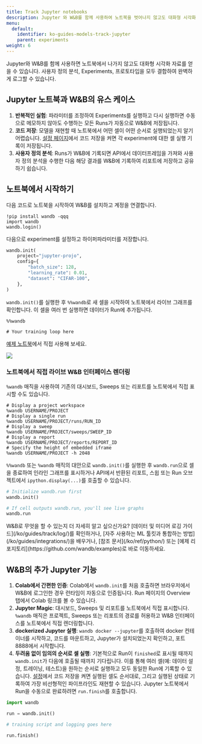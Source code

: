 ```yaml
---
title: Track Jupyter notebooks
description: Jupyter 와 W&B를 함께 사용하여 노트북을 벗어나지 않고도 대화형 시각화 를 얻으세요.
menu:
  default:
    identifier: ko-guides-models-track-jupyter
    parent: experiments
weight: 6
---
```


Jupyter와 W&B를 함께 사용하면 노트북에서 나가지 않고도 대화형 시각화 자료를 얻을 수 있습니다. 사용자 정의 분석, Experiments, 프로토타입을 모두 결합하여 완벽하게 로그할 수 있습니다.

## Jupyter 노트북과 W&B의 유스 케이스

1. **반복적인 실험**: 파라미터를 조정하여 Experiments를 실행하고 다시 실행하면 수동으로 메모하지 않아도 수행하는 모든 Runs가 자동으로 W&B에 저장됩니다.
2. **코드 저장**: 모델을 재현할 때 노트북에서 어떤 셀이 어떤 순서로 실행되었는지 알기 어렵습니다. [설정 페이지](/ko/guides/app/settings-page/)에서 코드 저장을 켜면 각 experiment에 대한 셀 실행 기록이 저장됩니다.
3. **사용자 정의 분석**: Runs가 W&B에 기록되면 API에서 데이터프레임을 가져와 사용자 정의 분석을 수행한 다음 해당 결과를 W&B에 기록하여 리포트에 저장하고 공유하기 쉽습니다.

## 노트북에서 시작하기

다음 코드로 노트북을 시작하여 W&B를 설치하고 계정을 연결합니다.

```notebook
!pip install wandb -qqq
import wandb
wandb.login()
```

다음으로 experiment를 설정하고 하이퍼파라미터를 저장합니다.

```python
wandb.init(
    project="jupyter-projo",
    config={
        "batch_size": 128,
        "learning_rate": 0.01,
        "dataset": "CIFAR-100",
    },
)
```

`wandb.init()`를 실행한 후 `%%wandb`로 새 셀을 시작하여 노트북에서 라이브 그래프를 확인합니다. 이 셀을 여러 번 실행하면 데이터가 Run에 추가됩니다.

```notebook
%%wandb

# Your training loop here
```

[예제 노트북](http://wandb.me/jupyter-interact-colab)에서 직접 사용해 보세요.

<Frame>
    <img src="/images/track/jupyter_widget.png"  />
</Frame>

### 노트북에서 직접 라이브 W&B 인터페이스 렌더링

`%wandb` 매직을 사용하여 기존의 대시보드, Sweeps 또는 리포트를 노트북에서 직접 표시할 수도 있습니다.

```notebook
# Display a project workspace
%wandb USERNAME/PROJECT
# Display a single run
%wandb USERNAME/PROJECT/runs/RUN_ID
# Display a sweep
%wandb USERNAME/PROJECT/sweeps/SWEEP_ID
# Display a report
%wandb USERNAME/PROJECT/reports/REPORT_ID
# Specify the height of embedded iframe
%wandb USERNAME/PROJECT -h 2048
```

`%%wandb` 또는 `%wandb` 매직의 대안으로 `wandb.init()`를 실행한 후 `wandb.run`으로 셀을 종료하여 인라인 그래프를 표시하거나 API에서 반환된 리포트, 스윕 또는 Run 오브젝트에서 `ipython.display(...)`를 호출할 수 있습니다.

```python
# Initialize wandb.run first
wandb.init()

# If cell outputs wandb.run, you'll see live graphs
wandb.run
```

<Note>
W&B로 무엇을 할 수 있는지 더 자세히 알고 싶으신가요? [데이터 및 미디어 로깅 가이드](/ko/guides/track/log/)를 확인하거나, [자주 사용하는 ML 툴킷과 통합하는 방법](/ko/guides/integrations/)을 배우거나, [참조 문서](/ko/ref/python/) 또는 [예제 리포지토리](https://github.com/wandb/examples)로 바로 이동하세요.
</Note>

## W&B의 추가 Jupyter 기능

1. **Colab에서 간편한 인증**: Colab에서 `wandb.init`를 처음 호출하면 브라우저에서 W&B에 로그인한 경우 런타임이 자동으로 인증됩니다. Run 페이지의 Overview 탭에서 Colab 링크를 볼 수 있습니다.
2. **Jupyter Magic**: 대시보드, Sweeps 및 리포트를 노트북에서 직접 표시합니다. `%wandb` 매직은 프로젝트, Sweeps 또는 리포트의 경로를 허용하고 W&B 인터페이스를 노트북에서 직접 렌더링합니다.
3. **dockerized Jupyter 실행**: `wandb docker --jupyter`를 호출하여 docker 컨테이너를 시작하고, 코드를 마운트하고, Jupyter가 설치되었는지 확인하고, 포트 8888에서 시작합니다.
4. **두려움 없이 임의의 순서로 셀 실행**: 기본적으로 Run이 `finished`로 표시될 때까지 `wandb.init`가 다음에 호출될 때까지 기다립니다. 이를 통해 여러 셀(예: 데이터 설정, 트레이닝, 테스트)을 원하는 순서로 실행하고 모두 동일한 Run에 기록할 수 있습니다. [설정](https://app.wandb.ai/settings)에서 코드 저장을 켜면 실행된 셀도 순서대로, 그리고 실행된 상태로 기록하여 가장 비선형적인 파이프라인도 재현할 수 있습니다. Jupyter 노트북에서 Run을 수동으로 완료하려면 `run.finish`를 호출합니다.

```python
import wandb

run = wandb.init()

# training script and logging goes here

run.finish()
```